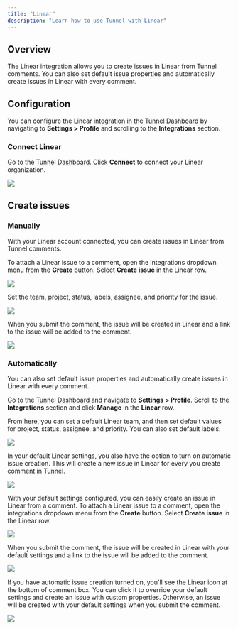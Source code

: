 ```yaml
---
title: "Linear"
description: "Learn how to use Tunnel with Linear"
---
```


## Overview

The Linear integration allows you to create issues in Linear from Tunnel comments. You can also set default issue properties and automatically create issues in Linear with every comment.

## Configuration

You can configure the Linear integration in the [Tunnel Dashboard](https://tunnel.dev/redirect-to/default) by navigating to **Settings > Profile** and scrolling to the **Integrations** section.

### Connect Linear

Go to the [Tunnel Dashboard](https://tunnel.dev/settings/integrations). Click **Connect** to connect your Linear organization.

<Frame>
  <img src="/assets/screenshots/integrations/linear/organization-settings.png" />
</Frame>

## Create issues

### Manually

With your Linear account connected, you can create issues in Linear from Tunnel comments.

<Steps>
  <Step title="Open the integrations dropdown menu">

To attach a Linear issue to a comment, open the integrations dropdown menu from the **Create** button. Select **Create issue** in the Linear row.

<Frame>
  <img src="/assets/screenshots/integrations/integrations-dropdown.png" />
</Frame>
  </Step>
  <Step title="Set issue properties">

Set the team, project, status, labels, assignee, and priority for the issue.

<Frame>
  <img src="/assets/screenshots/integrations/linear/linear-ticket-properties.png" />
</Frame>

  </Step>

  <Step title="Submit the comment to create the issue">

When you submit the comment, the issue will be created in Linear and a link to the issue will be added to the comment.

<Frame>
  <img src="/assets/screenshots/integrations/linear/linear-ticket.png" />
</Frame>

  </Step>
</Steps>

### Automatically

You can also set default issue properties and automatically create issues in Linear with every comment.

<Steps>
  <Step title="Add default issue properties">

Go to the [Tunnel Dashboard](https://tunnel.dev/redirect-to/default) and navigate to **Settings > Profile**. Scroll to the **Integrations** section and click **Manage** in the **Linear** row.

From here, you can set a default Linear team, and then set default values for project, status, assignee, and priority. You can also set default labels.

<Frame>
  <img src="/assets/screenshots/integrations/linear/default-settings.png" />
</Frame>
</Step>
  <Step title="(Optional) Turn on automatic issue creation">

In your default Linear settings, you also have the option to turn on automatic issue creation. This will create a new issue in Linear for every you create comment in Tunnel.

<Frame>
  <img src="/assets/screenshots/integrations/linear/automatic-screenshot-creation.png" />
</Frame>
  </Step>
  <Step title="Create an issue">

With your default settings configured, you can easily create an issue in Linear from a comment. To attach a Linear issue to a comment, open the integrations dropdown menu from the **Create** button. Select **Create issue** in the Linear row.

<Frame>
  <img src="/assets/screenshots/integrations/integrations-dropdown.png" />
</Frame>

When you submit the comment, the issue will be created in Linear with your default settings and a link to the issue will be added to the comment.

<Frame>
  <img src="/assets/screenshots/integrations/linear/linear-ticket.png" />
</Frame>

If you have automatic issue creation turned on, you'll see the Linear icon at the bottom of comment box. You can click it to override your default settings and create an issue with custom properties. Otherwise, an issue will be created with your default settings when you submit the comment.

<Frame>
  <img src="/assets/screenshots/integrations/linear/linear-icon.png" />
</Frame>
  </Step>
</Steps>